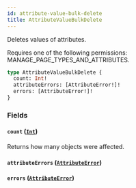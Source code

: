 ```yaml
---
id: attribute-value-bulk-delete
title: AttributeValueBulkDelete
---
```



Deletes values of attributes. 

Requires one of the following permissions: MANAGE_PAGE_TYPES_AND_ATTRIBUTES.

```graphql
type AttributeValueBulkDelete {
  count: Int!
  attributeErrors: [AttributeError!]!
  errors: [AttributeError!]!
}
```


### Fields

#### `count` ([`Int`](../../../developer/api-reference/scalars/int))

Returns how many objects were affected.


#### `attributeErrors` ([`AttributeError`](../../../developer/api-reference/objects/attribute-error))




#### `errors` ([`AttributeError`](../../../developer/api-reference/objects/attribute-error))






